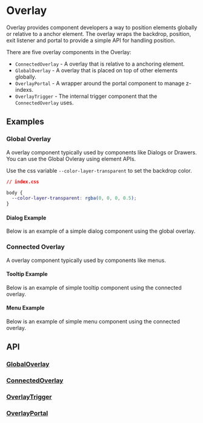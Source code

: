 
# Overlay

Overlay provides component developers a way to position elements globally
or relative to a anchor element. The overlay wraps the backdrop, position, exit
listener and portal to provide a simple API for handling position.

There are five overlay components in the Overlay:

- `ConnectedOverlay` - A overlay that is relative to a anchoring element.
- `GlobalOverlay` - A overlay that is placed on top of other elements globally.
- `OverlayPortal` - A wrapper around the portal component to manage z-indexs.
- `OverlayTrigger` - The internal trigger component that the `ConnectedOverlay` uses.

## Examples

### Global Overlay
A overlay component typically used by components like Dialogs or Drawers.
You can use the Global Ovleray using element APIs.

    
Use the css variable `--color-layer-transparent` to set the backdrop color.

```css
// index.css

body {
  --color-layer-transparent: rgba(0, 0, 0, 0.5);
}
```

<StoryRenderer 
  path="components/GlobalOverlay.story" 
  name="ClickToOpen" 
/>

#### Dialog Example
Below is an example of a simple dialog component using the global overlay.

<StoryRenderer 
  path="components/Dialog.story" 
  name="DialogExample" 
/>

### Connected Overlay
A overlay component typically used by components like menus.

<StoryRenderer 
  path="components/GlobalOverlay.story" 
  name="Simple" 
/>

#### Tooltip Example
Below is an example of simple tooltip component using the connected overlay.

<StoryRenderer 
  path="components/ConnectedOverlay.story" 
  name="TooltipExample" 
/>

#### Menu Example
Below is an example of simple menu component using the connected overlay.

<StoryRenderer 
  path="components/ConnectedOverlay.story" 
  name="MenuExample" 
/>

## API
### [GlobalOverlay](https://github.com/reaviz/reablocks/blob/master/src/utils/Overlay/GlobalOverlay/GlobalOverlay.tsx)
<PropsTable name='GlobalOverlay' />

### [ConnectedOverlay](https://github.com/reaviz/reablocks/blob/master/src/utils/Overlay/ConnectedOverlay/ConnectedOverlay.tsx)
<PropsTable name='ConnectedOverlay' />

### [OverlayTrigger](https://github.com/reaviz/reablocks/blob/master/src/utils/Overlay/OverlayTrigger.tsx)
<PropsTable name='OverlayTrigger' />

### [OverlayPortal](https://github.com/reaviz/reablocks/blob/master/src/utils/Overlay/OverlayPortal/OverlayPortal.tsx)
<PropsTable name='OverlayPortal' />
